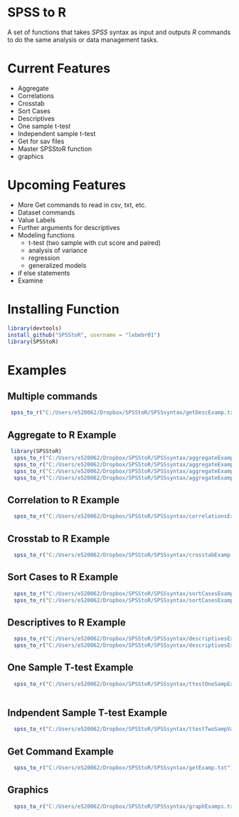 SPSS to R
=================
  
A set of functions that takes *SPSS* syntax as input and outputs *R* commands 
to do the same analysis or data management tasks.

Current Features
===============
* Aggregate
* Correlations
* Crosstab
* Sort Cases
* Descriptives
* One sample t-test
* Independent sample t-test
* Get for sav files
* Master SPSStoR function
* graphics


Upcoming Features
=================
* More Get commands to read in csv, txt, etc.
* Dataset commands
* Value Labels
* Further arguments for descriptives
* Modeling functions
    + t-test (two sample with cut score and paired)
    + analysis of variance
    + regression
    + generalized models
* if else statements
* Examine

Installing Function
===================
```r
library(devtools)
install_github("SPSStoR", username = "lebebr01")
library(SPSStoR)
```

Examples
=========
Multiple commands
------------------
```r
 spss_to_r("C:/Users/e520062/Dropbox/SPSStoR/SPSSsyntax/getDescExamp.txt")
```


Aggregate to R Example
-----------------------
```r
 library(SPSStoR)
  spss_to_r("C:/Users/e520062/Dropbox/SPSStoR/SPSSsyntax/aggregateExamp.txt")
  spss_to_r("C:/Users/e520062/Dropbox/SPSStoR/SPSSsyntax/aggregateExampNoBreak.txt")
  spss_to_r("C:/Users/e520062/Dropbox/SPSStoR/SPSSsyntax/aggregateExampNoBreakNoOutfile.txt")
  spss_to_r("C:/Users/e520062/Dropbox/SPSStoR/SPSSsyntax/aggregateExampNoOutfile.txt")
```

Correlation to R Example
-------------------------
```r
  spss_to_r("C:/Users/e520062/Dropbox/SPSStoR/SPSSsyntax/correlationsExamp.txt")
```

Crosstab to R Example
----------------------
```r
  spss_to_r("C:/Users/e520062/Dropbox/SPSStoR/SPSSsyntax/crosstabExamp.txt")
```

Sort Cases to R Example
-----------------------
```r
  spss_to_r("C:/Users/e520062/Dropbox/SPSStoR/SPSSsyntax/sortCasesExamp.txt")
  spss_to_r("C:/Users/e520062/Dropbox/SPSStoR/SPSSsyntax/sortCasesExamp2.txt")
```

Descriptives to R Example
-------------------------
```r
  spss_to_r("C:/Users/e520062/Dropbox/SPSStoR/SPSSsyntax/descriptivesExamp.txt")
  spss_to_r("C:/Users/e520062/Dropbox/SPSStoR/SPSSsyntax/descriptivesExampAll.txt")
```

One Sample T-test Example
--------------------------
```r
  spss_to_r("C:/Users/e520062/Dropbox/SPSStoR/SPSSsyntax/ttestOneSampExamp.txt")
  
```

Indpendent Sample T-test Example
----------------------------
```r
  spss_to_r("C:/Users/e520062/Dropbox/SPSStoR/SPSSsyntax/ttestTwoSampValExamp.txt")
```

Get Command Example
-------------------
```r
  spss_to_r("C:/Users/e520062/Dropbox/SPSStoR/SPSSsyntax/getExamp.txt")
```

Graphics
----------------
```r
  spss_to_r("C:/Users/e520062/Dropbox/SPSStoR/SPSSsyntax/graphExamps.txt")
```


